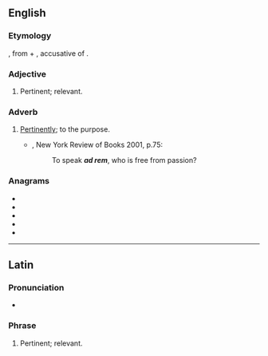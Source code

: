 ==English==

===Etymology===
{{bor|en|la|ad rem||pertinent, relevant}}, from {{m|la|ad||to}} + {{m|la|rem}}, accusative of {{m|la|res||matter}}.

===Adjective===
{{en-adj|-}}

# Pertinent; relevant.

===Adverb===
{{en-adv|-}}

# [[pertinently|Pertinently]]; to the purpose.
#* {{RQ:RBrtn AntmyMlncly}}, New York Review of Books 2001, p.75:
#*: To speak '''''ad rem''''', who is free from passion?

===Anagrams===
* {{l|en|armed}}
* {{l|en|derma}}
* {{l|en|dream}}
* {{l|en|m'dear}}
* {{l|en|ramed}}

----

==Latin==
===Pronunciation===
* {{la-IPA|ad 'rem}}

===Phrase===
{{head|la|phrase|head=[[ad]] [[res|rem]]}}

# Pertinent; relevant.